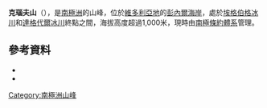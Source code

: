 {{Coord|71|36|S|169|49|E|source:GNIS|display=title}}

'''克瑙夫山'''（{{lang-en|Mount Knauff}}），是[[南極洲|南極洲]]的山峰，位於[[維多利亞地|維多利亞地]]的[[彭內爾海岸|彭內爾海岸]]，處於[[埃格伯格冰川|埃格伯格冰川]]和[[達格代爾冰川|達格代爾冰川]]終點之間，海拔高度超過1,000米，現時由[[南極條約體系|南極條約體系]]管理。

==參考資料==
*{{cite gnis | type = antarid | id = 19287| name = Mount Knauff | accessdate = 2013-05-10}}
*{{usgs-gazetteer|id=19287}}

{{Antarctica-geo-stub}}
[[Category:南極洲山峰|Category:南極洲山峰]]